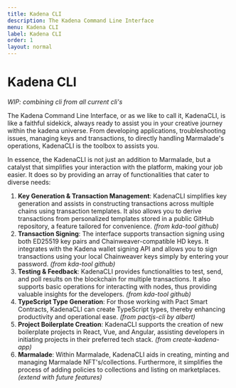 ```yaml
---
title: Kadena CLI
description: The Kadena Command Line Interface
menu: Kadena CLI
label: Kadena CLI
order: 1
layout: normal
---
```


# Kadena CLI

_WIP: combining cli from all current cli's_

The Kadena Command Line Interface, or as we like to call it, KadenaCLI, is like
a faithful sidekick, always ready to assist you in your creative journey within
the kadena universe. From developing applications, troubleshooting issues,
managing keys and transactions, to directly handling Marmalade's operations,
KadenaCLI is the toolbox to assists you.

In essence, the KadenaCLI is not just an addition to Marmalade, but a catalyst
that simplifies your interaction with the platform, making your job easier. It
does so by providing an array of functionalities that cater to diverse needs:

1.  **Key Generation & Transaction Management**: KadenaCLI simplifies key
    generation and assists in constructing transactions across multiple chains
    using transaction templates. It also allows you to derive transactions from
    personalized templates stored in a public GitHub repository, a feature
    tailored for convenience. _(from kda-tool github)_
2.  **Transaction Signing**: The interface supports transaction signing using
    both ED25519 key pairs and Chainweaver-compatible HD keys. It integrates
    with the Kadena wallet signing API and allows you to sign transactions using
    your local Chainweaver keys simply by entering your password. _(from
    kda-tool github)_
3.  **Testing & Feedback**: KadenaCLI provides functionalities to test, send,
    and poll results on the blockchain for multiple transactions. It also
    supports basic operations for interacting with nodes, thus providing
    valuable insights for the developers. _(from kda-tool github)_
4.  **TypeScript Type Generation**: For those working with Pact Smart Contracts,
    KadenaCLI can create TypeScript types, thereby enhancing productivity and
    operational ease. _(from pactjs-cli by albert)_
5.  **Project Boilerplate Creation**: KadenaCLI supports the creation of new
    boilerplate projects in React, Vue, and Angular, assisting developers in
    initiating projects in their preferred tech stack. _(from
    create-kadena-app)_
6.  **Marmalade**: Within Marmalade, KadenaCLI aids in creating, minting and
    managing Marmalade NFT's/collections. Furthermore, it simplifies the process
    of adding policies to collections and listing on marketplaces. _(extend with
    future features)_
